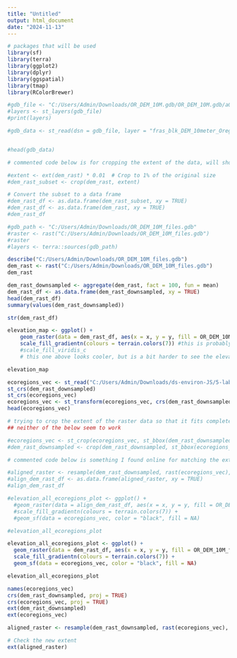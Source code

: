```yaml
---
title: "Untitled"
output: html_document
date: "2024-11-13"
---
```


```r
# packages that will be used
library(sf)
library(terra) 
library(ggplot2)
library(dplyr)
library(ggspatial)
library(tmap)
library(RColorBrewer)

```





```r
#gdb_file <- "C:/Users/Admin/Downloads/OR_DEM_10M.gdb/OR_DEM_10M.gdb/a00000029.gdbtable"
#layers <- st_layers(gdb_file)
#print(layers)

#gdb_data <- st_read(dsn = gdb_file, layer = "fras_blk_DEM_10meter_Oregon")


#head(gdb_data)

# commented code below is for cropping the extent of the data, will show a smaller portion of the state rather than a reduced res version

#extent <- ext(dem_rast) * 0.01  # Crop to 1% of the original size
#dem_rast_subset <- crop(dem_rast, extent)

# Convert the subset to a data frame
#dem_rast_df <- as.data.frame(dem_rast_subset, xy = TRUE)
#dem_rast_df <- as.data.frame(dem_rast, xy = TRUE)
#dem_rast_df

#gdb_path <- "C:/Users/Admin/Downloads/OR_DEM_10M_files.gdb"
#raster <- rast("C:/Users/Admin/Downloads/OR_DEM_10M_files.gdb")
#raster
#layers <- terra::sources(gdb_path)
```





```r

describe("C:/Users/Admin/Downloads/OR_DEM_10M_files.gdb")
dem_rast <- rast("C:/Users/Admin/Downloads/OR_DEM_10M_files.gdb")
dem_rast

dem_rast_downsampled <- aggregate(dem_rast, fact = 100, fun = mean)
dem_rast_df <- as.data.frame(dem_rast_downsampled, xy = TRUE)
head(dem_rast_df)
summary(values(dem_rast_downsampled))


```





```r

str(dem_rast_df)

elevation_map <- ggplot() +
    geom_raster(data = dem_rast_df, aes(x = x, y = y, fill = OR_DEM_10M_files)) +
    scale_fill_gradientn(colours = terrain.colors(7)) #this is probably the more informative color scale
    #scale_fill_viridis_c
    # this one above looks cooler, but is a bit harder to see the elevation difference in

elevation_map
```





```r

ecoregions_vec <- st_read("C:/Users/Admin/Downloads/ds-environ-JS/5-lab-OR-fires/5-OR-fires/OR-ecoregions/Ecoregions_OregonConservationStrategy.shp")
st_crs(dem_rast_downsampled)
st_crs(ecoregions_vec)
ecoregions_vec <- st_transform(ecoregions_vec, crs(dem_rast_downsampled), res=res(dem_rast_downsampled))
head(ecoregions_vec)

# trying to crop the extent of the raster data so that it fits completely into the ecoregions data, but 
## neither of the below seem to work

#ecoregions_vec <- st_crop(ecoregions_vec, st_bbox(dem_rast_downsampled))
#dem_rast_downsampled <- crop(dem_rast_downsampled, st_bbox(ecoregions_vec))

# commented code below is something I found online for matching the extents of both data sets, results are weird

#aligned_raster <- resample(dem_rast_downsampled, rast(ecoregions_vec), method = "bilinear")
#align_dem_rast_df <- as.data.frame(aligned_raster, xy = TRUE)
#align_dem_rast_df

#elevation_all_ecoregions_plot <- ggplot() +
  #geom_raster(data = align_dem_rast_df, aes(x = x, y = y, fill = OR_DEM_10M_files)) +
  #scale_fill_gradientn(colours = terrain.colors(7)) +
  #geom_sf(data = ecoregions_vec, color = "black", fill = NA) 

#elevation_all_ecoregions_plot

elevation_all_ecoregions_plot <- ggplot() +
  geom_raster(data = dem_rast_df, aes(x = x, y = y, fill = OR_DEM_10M_files)) +
  scale_fill_gradientn(colours = terrain.colors(7)) +
  geom_sf(data = ecoregions_vec, color = "black", fill = NA) 

elevation_all_ecoregions_plot

```

```r

names(ecoregions_vec)
crs(dem_rast_downsampled, proj = TRUE)
crs(ecoregions_vec, proj = TRUE)
ext(dem_rast_downsampled)
ext(ecoregions_vec)

aligned_raster <- resample(dem_rast_downsampled, rast(ecoregions_vec), method = "bilinear")

# Check the new extent
ext(aligned_raster)
```


